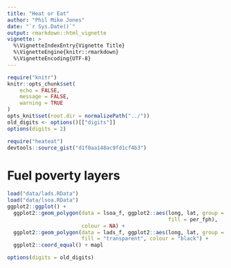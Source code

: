 ```yaml
---
title: "Heat or Eat"
author: "Phil Mike Jones"
date: "`r Sys.Date()`"
output: rmarkdown::html_vignette
vignette: >
  %\VignetteIndexEntry{Vignette Title}
  %\VignetteEngine{knitr::rmarkdown}
  %\VignetteEncoding{UTF-8}
---
```


```r
require("knitr")
knitr::opts_chunk$set(
	echo = FALSE,
	message = FALSE,
	warning = TRUE
)
opts_knit$set(root.dir = normalizePath("../"))
old_digits <- options()[["digits"]]
options(digits = 2)
```

```r
require("heateat")
devtools::source_gist("d1f0aa148ac9fd1cf4b3")
```

# Fuel poverty layers
```r
load("data/lads.RData")
load("data/lsoa.RData")
ggplot2::ggplot() +
  ggplot2::geom_polygon(data = lsoa_f, ggplot2::aes(long, lat, group = group,
                                                    fill = per_fph),
                        colour = NA) +
  ggplot2::geom_polygon(data = lads_f, ggplot2::aes(long, lat, group = group),
                        fill = "transparent", colour = "black") +
  ggplot2::coord_equal() + mapl
```

```r
options(digits = old_digits)
```
